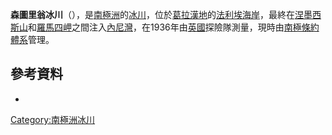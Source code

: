{{Coord|68|12|S|66|56|W|source:GNIS|display=title}}

'''森圖里翁冰川'''（{{lang-en|Centurion Glacier}}），是[[南極洲|南極洲]]的[[冰川|冰川]]，位於[[葛拉漢地|葛拉漢地]]的[[法利埃海岸|法利埃海岸]]，最終在[[涅墨西斯山|涅墨西斯山]]和[[羅馬四岬|羅馬四岬]]之間注入[[內尼灣|內尼灣]]，在1936年由[[英國|英國]]探險隊測量，現時由[[南極條約體系|南極條約體系]]管理。

==參考資料==
* {{usgs-gazetteer|id=2576}}

{{DEFAULTSORT:Centurion Glacier}}
[[Category:南極洲冰川|Category:南極洲冰川]]


{{FallièresCoast-geo-stub}}